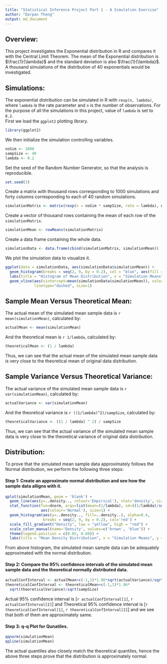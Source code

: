 ```yaml
---
title: "Statistical Inference Project Part 1 - A Simulation Exercise"
author: "Darpan Theng"
output: md_document
---
```


Overview:  
---------  
This project investigates the Exponential distribution in R and compares it with the Central Limit Theorem. The mean of the Exponential distribution is $\frac{1}{\lambda}$ and the standard deviation is also $\frac{1}{\lambda}$. A thousand simulations of the distribution of 40 exponentials would be investigated.  

Simulations:  
------------  
The exponential distribution can be simulated in R with `rexp(n, lambda)`, where `lambda` is the rate parameter and `n` is the number of observations. For the purpose of all the simulations in this project, value of `lambda` is set to `0.2`.  
First we load the `ggplot2` plotting library.  
```r
library(ggplot2)
```  
We then initialize the simulation controlling variables.  
```r
noSim <- 1000
sampSize <- 40
lambda <- 0.2
```  
Set the seed of the Random Number Generator, so that the analysis is reproducible.  
```r
set.seed(3)
```  
Create a matrix with thousand rows corresponding to 1000 simulations and forty columns corresponding to each of 40 random simulations.  
```r
simulationMatrix <- matrix(rexp(n = noSim * sampSize, rate = lambda), noSim, sampSize)
```  
Create a vector of thousand rows containing the mean of each row of the `simulationMatrix`.  
```r
simulationMean <- rowMeans(simulationMatrix)
```  
Create a data frame containing the whole data.  
```r
simulationData <- data.frame(cbind(simulationMatrix, simulationMean))
```  
We plot the simulation data to visualize it.  
```r
ggplot(data = simulationData, aes(simulationData$simulationMean)) + 
  geom_histogram(breaks = seq(2, 9, by = 0.2), col = "blue", aes(fill = ..count..)) + 
  labs(title = "Histogram of Mean Distribution", x = "Simulation Means", y = "Frequency") + 
  geom_vline(aes(xintercept=mean(simulationData$simulationMean)), color="red", 
             linetype="dashed", size=1)
```  

Sample Mean Versus Theoretical Mean:  
------------------------------------  
The actual mean of the simulated mean sample data is `r mean(simulationMean)`, calculated by:  
```r
actualMean <- mean(simulationMean)
```  
And the theoretical mean is `r 1/lambda`, calculated by:  
```r
theoreticalMean <- (1 / lambda)
```  
Thus, we can see that the actual mean of the simulated mean sample data is very close to the theoretical mean of original data distribution.  

Sample Variance Versus Theoretical Variance:  
--------------------------------------------  
The actual variance of the simulated mean sample data is `r var(simulationMean)`, calculated by:  
```r
actualVariance <- var(simulationMean)
```  
And the theoretical variance is `r ((1/lambda)^2)/sampSize`, calculated by:  
```r
theoreticalVariance <- ((1 / lambda) ^ 2) / sampSize
```  
Thus, we can see that the actual variance of the simulated mean sample data is very close to the theoretical variance of original data distribution.  

Distribution:  
-------------  
To prove that the simulated mean sample data approximately follows the Normal distribution, we perform the following three steps:  

#### Step 1: Create an approximate normal distribution and see how the sample data alligns with it.  
```r
qplot(simulationMean, geom = 'blank') + 
  geom_line(aes(y=..density.., colour='Empirical'), stat='density', size=1) + 
  stat_function(fun=dnorm, args=list(mean=(1/lambda), sd=((1/lambda)/sqrt(sampSize))), 
                aes(colour='Normal'), size=1) + 
  geom_histogram(aes(y=..density.., fill=..density..), alpha=0.4, 
                 breaks = seq(2, 9, by = 0.2), col='red') + 
  scale_fill_gradient("Density", low = "yellow", high = "red") + 
  scale_color_manual(name='Density', values=c('brown', 'blue')) + 
  theme(legend.position = c(0.85, 0.60)) + 
  labs(title = "Mean Density Distribution", x = "Simulation Means", y = "Density")
```  

From above histogram, the simulated mean sample data can be adequately approximated with the normal distribution.  

#### Step 2: Compare the 95% confidence intervals of the simulated mean sample data and the theoretical normally distributed data.  
```r
actualConfInterval <- actualMean+c(-1,1)*1.96*sqrt(actualVariance)/sqrt(sampSize)
theoreticalConfInterval <- theoreticalMean+c(-1,1)*1.96*
  sqrt(theoreticalVariance)/sqrt(sampSize)
```  
Actual 95% confidence interval is [`r actualConfInterval[1]`, `r actualConfInterval[2]`] and Theoretical 95% confidence interval is [`r theoreticalConfInterval[1]`, `r theoreticalConfInterval[2]`] and we see that both of them are approximately same.  

#### Step 3: q-q Plot for Qunatiles.  
```r
qqnorm(simulationMean)
qqline(simulationMean)
```  

The actual quantiles also closely match the theoretical quantiles, hence the above three steps prove that the distribution is approximately normal.  
